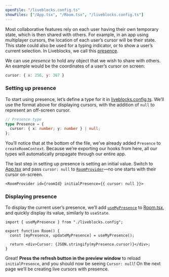 ```yaml
---
openFile: "/liveblocks.config.ts"
showFiles: ["/App.tsx", "/Room.tsx", "/liveblocks.config.ts"]
---
```


Most collaborative features rely on each user having their own temporary state,
which is then shared with others. For example, in an app using multiplayer
cursors, the location of each user’s cursor will be their state. This state
could also be used for a typing indicator, or to show a user’s current
selection. In Liveblocks, we call this [presence](/presence).

We can use _presence_ to hold any object that we wish to share with others. An
example would be the coordinates of a user’s cursor on screen:

```js
cursor: { x: 256, y: 367 }
```

### Setting up presence

To start using presence, let’s define a type for it in [liveblocks.config.ts][].
We’ll use the format above for displaying cursors, with the addition of `null`
to represent an off-screen cursor.

```ts modifyTutorialFile="/liveblocks.config.ts"
// Presence type
type Presence = {
  cursor: { x: number; y: number } | null;
};
```

<Banner title="Defining types">

You’ll notice that at the bottom of the file, we’ve already added `Presence` to
`createRoomContext`. Because we’re exporting our hooks from here, all our types
will automatically propagate through our entire app.

</Banner>

The last step in setting up presence is setting an initial value. Switch to
[App.tsx][] and pass `cursor: null` to [`RoomProvider`][]—no one starts with
their cursor on-screen.

```tsx modifyTutorialFile="/App.tsx"
<RoomProvider id={roomId} initialPresence={{ cursor: null }}>
```

### Displaying presence

To display the current user’s presence, we’ll add [`useMyPresence`][] to
[Room.tsx][], and quickly display its value, similarly to `useState`.

```tsx modifyTutorialFile="/Room.tsx"
import { useMyPresence } from "./liveblocks.config";

export function Room() {
  const [myPresence, updateMyPresence] = useMyPresence();

  return <div>Cursor: {JSON.stringify(myPresence.cursor)}</div>;
}
```

Great! **Press the refresh button in the preview window** to reload
`initialPresence`, and you should now be seeing `Cursor: null`! On the next page
we’ll be creating live cursors with presence.

[`RoomProvider`]: /docs/api-reference/liveblocks-react#RoomProvider
[`useMyPresence`]: /docs/api-reference/liveblocks-react#useMyPresence
[liveblocks.config.ts]: #/liveblocks.config.ts
[App.tsx]: #/App.tsx
[Room.tsx]: #/Room.tsx
